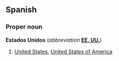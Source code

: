 ==Spanish==
===Proper noun===
'''Estados Unidos''' (''abbreviation'' '''[[EE. UU.]]''')

#[[United States]], [[United States of America]]